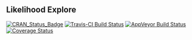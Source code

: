 ## Likelihood Explore

[![CRAN_Status_Badge](http://www.r-pkg.org/badges/version/likelihoodExplore)](https://cran.r-project.org/package=likelihoodExplore)
[![Travis-CI Build Status](https://travis-ci.org/BenBarnard/likelihoodExplore.svg?branch=master)](https://travis-ci.org/BenBarnard/likelihoodExplore)
[![AppVeyor Build Status](https://ci.appveyor.com/api/projects/status/github/BenBarnard/likelihoodExplore?branch=master&svg=true)](https://ci.appveyor.com/project/BenBarnard/likelihoodExplore)
[![Coverage Status](https://img.shields.io/codecov/c/github/BenBarnard/likelihoodExplore/master.svg)](https://codecov.io/github/BenBarnard/likelihoodExplore?branch=master)

